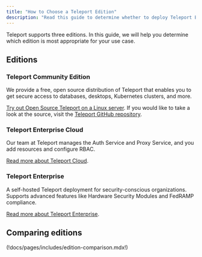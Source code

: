 ```yaml
---
title: "How to Choose a Teleport Edition"
description: "Read this guide to determine whether to deploy Teleport Enterprise, Teleport Cloud, or Open Source Teleport"
---
```


Teleport supports three editions. In this guide, we will help you determine
which edition is most appropriate for your use case.

## Editions

### Teleport Community Edition

We provide a free, open source distribution of Teleport that enables you to get
secure access to databases, desktops, Kubernetes clusters, and more.

[Try out Open Source Teleport on a Linux
server](../try-out-teleport/linux-server.mdx). If you would like to take a look
at the source, visit the [Teleport GitHub
repository](https://github.com/gravitational/teleport).

### Teleport Enterprise Cloud

Our team at Teleport manages the Auth Service and Proxy Service, and you add
resources and configure RBAC.

[Read more about Teleport Cloud](./teleport-cloud/introduction.mdx).

### Teleport Enterprise

A self-hosted Teleport deployment for security-conscious organizations.
Supports advanced features like Hardware Security Modules and FedRAMP
compliance.

[Read more about Teleport Enterprise](./teleport-enterprise/introduction.mdx).

## Comparing editions

(!docs/pages/includes/edition-comparison.mdx!)
